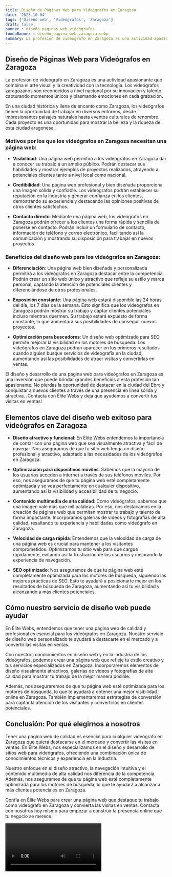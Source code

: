```yaml
---
title: Diseño de Páginas Web para Videógrafos en Zaragoza
date: '2023-10-04'
tags: ['Diseño web', 'Videógrafos', 'Zaragoza']
draft: false
banner : diseño_paginas_web_videógrafos
fondoBanner : diseño_pagina_web_zaragoza.webp
summary: La profesión de videógrafo en Zaragoza es una actividad apasionante que combina el arte visual y la creatividad con la tecnología. Los videógrafos zaragozanos son reconocidos a nivel nacional por su innovación y talento, capturando momentos únicos y plasmando emociones en cada grabación. 
---
```


## Diseño de Páginas Web para Videógrafos en Zaragoza

La profesión de videógrafo en Zaragoza es una actividad apasionante que combina el arte visual y la creatividad con la tecnología. Los videógrafos zaragozanos son reconocidos a nivel nacional por su innovación y talento, capturando momentos únicos y plasmando emociones en cada grabación. 

En una ciudad histórica y llena de encanto como Zaragoza, los videógrafos tienen la oportunidad de trabajar en diversos entornos, desde impresionantes paisajes naturales hasta eventos culturales de renombre. Cada proyecto es una oportunidad para mostrar la belleza y la riqueza de esta ciudad aragonesa.

### Motivos por los que los videógrafos en Zaragoza necesitan una página web:

- **Visibilidad**: Una página web permitirá a los videógrafos en Zaragoza dar a conocer su trabajo a un amplio público. Podrán destacar sus habilidades y mostrar ejemplos de proyectos realizados, atrayendo a potenciales clientes tanto a nivel local como nacional.

- **Credibilidad**: Una página web profesional y bien diseñada proporciona una imagen sólida y confiable. Los videógrafos podrán establecer su reputación en la industria y generar confianza en los clientes, demostrando su experiencia y destacando las opiniones positivas de otros clientes satisfechos.

- **Contacto directo**: Mediante una página web, los videógrafos en Zaragoza podrán ofrecer a los clientes una forma rápida y sencilla de ponerse en contacto. Podrán incluir un formulario de contacto, información de teléfono y correo electrónico, facilitando así la comunicación y mostrando su disposición para trabajar en nuevos proyectos.

### Beneficios del diseño web para los videógrafos en Zaragoza:

- **Diferenciación**: Una página web bien diseñada y personalizada permitirá a los videógrafos en Zaragoza destacar entre la competencia. Podrán crear un sitio web único y atractivo que refleje su estilo y marca personal, captando la atención de potenciales clientes y diferenciándose de otros profesionales.

- **Exposición constante**: Una página web estará disponible las 24 horas del día, los 7 días de la semana. Esto significa que los videógrafos en Zaragoza podrán mostrar su trabajo y captar clientes potenciales incluso mientras duermen. Su trabajo estará expuesto de forma constante, lo que aumentará sus posibilidades de conseguir nuevos proyectos.

- **Optimización para buscadores**: Un diseño web optimizado para SEO permite mejorar la visibilidad en los motores de búsqueda. Los videógrafos en Zaragoza podrán aparecer en los primeros resultados cuando alguien busque servicios de videografía en la ciudad, aumentando así las posibilidades de atraer visitas y convertirlas en ventas.

El diseño y desarrollo de una página web para videógrafos en Zaragoza es una inversión que puede brindar grandes beneficios a esta profesión tan apasionante. No pierdas la oportunidad de destacar en la ciudad del Ebro y conquistar a nuevos clientes a través de una presencia en línea sólida y atractiva. ¡Contacta con Élite Webs y deja que ayudemos a convertir tus visitas en ventas!

<GifSeo />

<Cta />

## Elementos clave del diseño web exitoso para videógrafos en Zaragoza

- **Diseño atractivo y funcional**: En Élite Webs entendemos la importancia de contar con una página web que sea visualmente atractiva y fácil de navegar. Nos aseguramos de que tu sitio web tenga un diseño profesional y atractivo, adaptado a las necesidades de los videógrafos en Zaragoza.

- **Optimización para dispositivos móviles**: Sabemos que la mayoría de los usuarios acceden a internet a través de sus teléfonos móviles. Por eso, nos aseguramos de que tu página web esté completamente optimizada y se vea perfectamente en cualquier dispositivo, aumentando así la visibilidad y accesibilidad de tu negocio.

- **Contenido multimedia de alta calidad**: Como videógrafos, sabemos que una imagen vale más que mil palabras. Por eso, nos destacamos en la creación de páginas web que permitan mostrar tu trabajo y talento de forma impactante. Incorporamos galerías de videos y fotografías de alta calidad, resaltando tu experiencia y habilidades como videógrafo en Zaragoza.

- **Velocidad de carga rápida**: Entendemos que la velocidad de carga de una página web es crucial para mantener a los visitantes comprometidos. Optimizamos tu sitio web para que cargue rápidamente, evitando así la frustración de los usuarios y mejorando la experiencia de navegación.

- **SEO optimizado**: Nos aseguramos de que tu página web esté completamente optimizada para los motores de búsqueda, siguiendo las mejores prácticas de SEO. Esto te ayudará a posicionarte mejor en los resultados de búsqueda de Zaragoza, aumentando así tu visibilidad y alcanzando a más clientes potenciales.

## Cómo nuestro servicio de diseño web puede ayudar

En Élite Webs, entendemos que tener una página web de calidad y profesional es esencial para los videógrafos en Zaragoza. Nuestro servicio de diseño web personalizado te ayudará a destacarte en el mercado y a convertir las visitas en ventas. 

Con nuestros conocimientos en diseño web y en la industria de los videógrafos, podemos crear una página web que refleje tu estilo creativo y tus servicios especializados en Zaragoza. Incorporaremos elementos de diseño visualmente atractivos, galerías de videos y fotografías de alta calidad para mostrar tu trabajo de la mejor manera posible.

Además, nos aseguraremos de que tu página web esté optimizada para los motores de búsqueda, lo que te ayudará a obtener una mejor visibilidad online en Zaragoza. También implementaremos estrategias de conversión para captar la atención de los visitantes y convertirlos en clientes potenciales.

## Conclusión: Por qué elegirnos a nosotros

Tener una página web de calidad es esencial para cualquier videógrafo en Zaragoza que quiera destacarse en el mercado y convertir las visitas en ventas. En Élite Webs, nos especializamos en el diseño y desarrollo de sitios web para videógrafos, ofreciendo una combinación única de conocimientos técnicos y experiencia en la industria.

Nuestro enfoque en el diseño atractivo, la navegación intuitiva y el contenido multimedia de alta calidad nos diferencia de la competencia. Además, nos aseguramos de que tu página web esté completamente optimizada para los motores de búsqueda, lo que te ayudará a alcanzar a más clientes potenciales en Zaragoza.

Confía en Élite Webs para crear una página web que destaque tu trabajo como videógrafo en Zaragoza y convierta las visitas en ventas. Contacta con nosotros hoy mismo para empezar a construir la presencia online que tu negocio se merece.

<Video />

<CtaBot job='Videógrafos' city='Zaragoza'/>

<Gmaps query='Zaragoza+españa+maps' />
